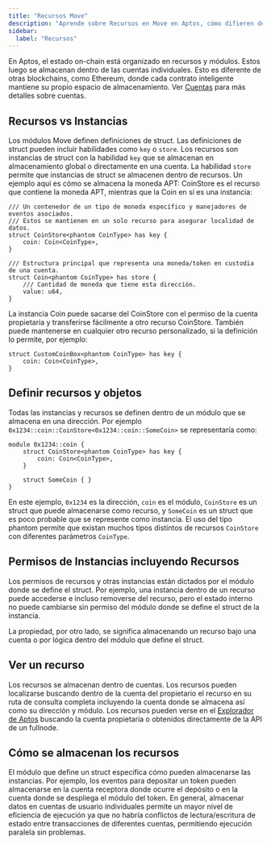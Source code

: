 ```yaml
---
title: "Recursos Move"
description: "Aprende sobre Recursos en Move en Aptos, cómo difieren de instancias, sus modelos de permisos, y mecanismos de almacenamiento para gestionar estado on-chain."
sidebar:
  label: "Recursos"
---
```


En Aptos, el estado on-chain está organizado en recursos y módulos. Estos luego se almacenan dentro de las cuentas individuales. Esto es diferente de otras blockchains, como Ethereum, donde cada contrato inteligente mantiene su propio espacio de almacenamiento. Ver [Cuentas](/network/blockchain/accounts) para más detalles sobre cuentas.

## Recursos vs Instancias

Los módulos Move definen definiciones de struct. Las definiciones de struct pueden incluir habilidades como `key` o `store`. Los recursos son instancias de struct con la habilidad `key` que se almacenan en almacenamiento global o directamente en una cuenta. La habilidad `store` permite que instancias de struct se almacenen dentro de recursos. Un ejemplo aquí es cómo se almacena la moneda APT: CoinStore es el recurso que contiene la moneda APT, mientras que la Coin en sí es una instancia:

```move
/// Un contenedor de un tipo de moneda específico y manejadores de eventos asociados.
/// Estos se mantienen en un solo recurso para asegurar localidad de datos.
struct CoinStore<phantom CoinType> has key {
    coin: Coin<CoinType>,
}

/// Estructura principal que representa una moneda/token en custodia de una cuenta.
struct Coin<phantom CoinType> has store {
    /// Cantidad de moneda que tiene esta dirección.
    value: u64,
}
```

La instancia Coin puede sacarse del CoinStore con el permiso de la cuenta propietaria y transferirse fácilmente a otro recurso CoinStore. También puede mantenerse en cualquier otro recurso personalizado, si la definición lo permite, por ejemplo:

```move
struct CustomCoinBox<phantom CoinType> has key {
    coin: Coin<CoinType>,
}
```

## Definir recursos y objetos

Todas las instancias y recursos se definen dentro de un módulo que se almacena en una dirección. Por ejemplo `0x1234::coin::CoinStore<0x1234::coin::SomeCoin>` se representaría como:

```move
module 0x1234::coin {
    struct CoinStore<phantom CoinType> has key {
        coin: Coin<CoinType>,
    }

    struct SomeCoin { }
}
```

En este ejemplo, `0x1234` es la dirección, `coin` es el módulo, `CoinStore` es un struct que puede almacenarse como recurso, y `SomeCoin` es un struct que es poco probable que se represente como instancia. El uso del tipo phantom permite que existan muchos tipos distintos de recursos `CoinStore` con diferentes parámetros `CoinType`.

## Permisos de Instancias incluyendo Recursos

Los permisos de recursos y otras instancias están dictados por el módulo donde se define el struct. Por ejemplo, una instancia dentro de un recurso puede accederse e incluso removerse del recurso, pero el estado interno no puede cambiarse sin permiso del módulo donde se define el struct de la instancia.

La propiedad, por otro lado, se significa almacenando un recurso bajo una cuenta o por lógica dentro del módulo que define el struct.

## Ver un recurso

Los recursos se almacenan dentro de cuentas. Los recursos pueden localizarse buscando dentro de la cuenta del propietario el recurso en su ruta de consulta completa incluyendo la cuenta donde se almacena así como su dirección y módulo. Los recursos pueden verse en el [Explorador de Aptos](https://explorer.aptoslabs.com/) buscando la cuenta propietaria o obtenidos directamente de la API de un fullnode.

## Cómo se almacenan los recursos

El módulo que define un struct especifica cómo pueden almacenarse las instancias. Por ejemplo, los eventos para depositar un token pueden almacenarse en la cuenta receptora donde ocurre el depósito o en la cuenta donde se despliega el módulo del token. En general, almacenar datos en cuentas de usuario individuales permite un mayor nivel de eficiencia de ejecución ya que no habría conflictos de lectura/escritura de estado entre transacciones de diferentes cuentas, permitiendo ejecución paralela sin problemas.
